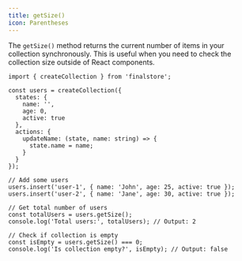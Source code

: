 ```yaml
---
title: getSize()
icon: Parentheses
---
```


The `getSize()` method returns the current number of items in your collection synchronously. This is useful when you need to check the collection size outside of React components.

```tsx
import { createCollection } from 'finalstore';

const users = createCollection({
  states: {
    name: '',
    age: 0,
    active: true
  },
  actions: {
    updateName: (state, name: string) => {
      state.name = name;
    }
  }
});

// Add some users
users.insert('user-1', { name: 'John', age: 25, active: true });
users.insert('user-2', { name: 'Jane', age: 30, active: true });

// Get total number of users
const totalUsers = users.getSize();
console.log('Total users:', totalUsers); // Output: 2

// Check if collection is empty
const isEmpty = users.getSize() === 0;
console.log('Is collection empty?', isEmpty); // Output: false
```
